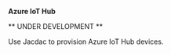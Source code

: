 
**Azure IoT Hub**

** UNDER DEVELOPMENT **

Use Jacdac to provision Azure IoT Hub devices.

<!-- <AzureIoTHub /> -->